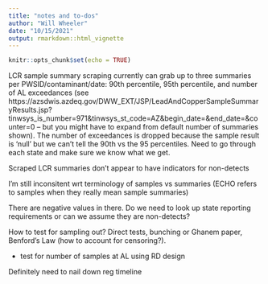 ```yaml
---
title: "notes and to-dos"
author: "Will Wheeler"
date: "10/15/2021"
output: rmarkdown::html_vignette
---
```


```r
knitr::opts_chunk$set(echo = TRUE)
```

LCR sample summary scraping currently can grab up to three summaries per PWSID/contaminant/date: 90th percentile, 95th percentile, and number of AL exceedances (see https://azsdwis.azdeq.gov/DWW_EXT/JSP/LeadAndCopperSampleSummaryResults.jsp?tinwsys_is_number=971&tinwsys_st_code=AZ&begin_date=&end_date=&counter=0 -- but you might have to expand from default number of summaries shown). The number of exceedances is dropped because the sample result is 'null' but we can't tell the 90th vs the 95 percentiles. Need to go through each state and make sure we know what we get.

Scraped LCR summaries don't appear to have indicators for non-detects 

I'm still inconsitent wrt terminology of samples vs summaries (ECHO refers to samples when they really mean sample summaries)

There are negative values in there. Do we need to look up state reporting requirements or can we assume they are non-detects?


How to test for sampling out? Direct tests, bunching or Ghanem paper, Benford's Law (how to account for censoring?).

- test for number of samples at AL using RD design


Definitely need to nail down reg timeline

